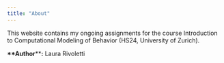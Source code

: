 ```yaml
---
title: "About"
---
```


This website contains my ongoing assignments for the course Introduction to Computational Modeling of Behavior (HS24, University of Zurich).

**\*\*Author**\*\***:** Laura Rivoletti
